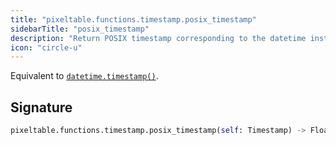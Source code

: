 ```yaml
---
title: "pixeltable.functions.timestamp.posix_timestamp"
sidebarTitle: "posix_timestamp"
description: "Return POSIX timestamp corresponding to the datetime instance."
icon: "circle-u"
---
```

Equivalent to [`datetime.timestamp()`](https://docs.python.org/3/library/datetime.html#datetime.datetime.timestamp).


## Signature

```python
pixeltable.functions.timestamp.posix_timestamp(self: Timestamp) -> Float
```

